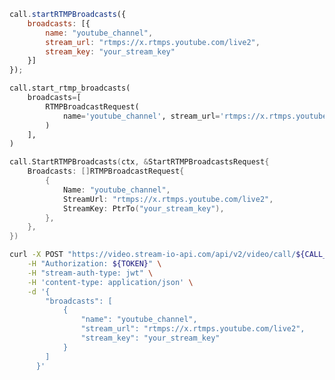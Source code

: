 
<Tabs groupId="examples">
<TabItem value="js" label="JavaScript">

```js
call.startRTMPBroadcasts({
    broadcasts: [{
        name: "youtube_channel",
        stream_url: "rtmps://x.rtmps.youtube.com/live2",
        stream_key: "your_stream_key"
    }]
});
```

</TabItem>
<TabItem value="py" label="Python">

```py
call.start_rtmp_broadcasts(
    broadcasts=[
        RTMPBroadcastRequest(
            name='youtube_channel', stream_url='rtmps://x.rtmps.youtube.com/live2', stream_key='your_stream_key'
        )
    ],
)
```

</TabItem>
<TabItem value="go" label="Golang">

```go
call.StartRTMPBroadcasts(ctx, &StartRTMPBroadcastsRequest{
	Broadcasts: []RTMPBroadcastRequest{
		{
			Name: "youtube_channel",
			StreamUrl: "rtmps://x.rtmps.youtube.com/live2",
			StreamKey: PtrTo("your_stream_key"),
		},
	},
})
```

</TabItem>
<TabItem value="curl" label="cURL">

```bash
curl -X POST "https://video.stream-io-api.com/api/v2/video/call/${CALL_TYPE}/${CALL_ID}/rtmp_broadcasts?api_key=${API_KEY}" \
    -H "Authorization: ${TOKEN}" \
    -H "stream-auth-type: jwt" \
    -H 'content-type: application/json' \
    -d '{
        "broadcasts": [
            {
                "name": "youtube_channel",
                "stream_url": "rtmps://x.rtmps.youtube.com/live2",
                "stream_key": "your_stream_key"
            }
        ]
      }'
```

</TabItem>
</Tabs>
